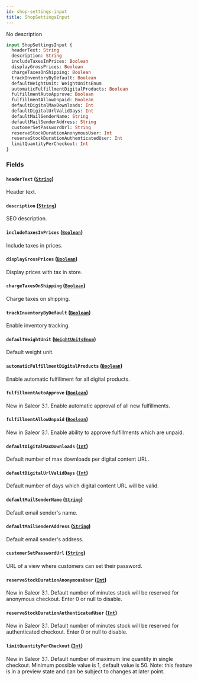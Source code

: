 ```yaml
---
id: shop-settings-input
title: ShopSettingsInput
---
```


No description

```graphql
input ShopSettingsInput {
  headerText: String
  description: String
  includeTaxesInPrices: Boolean
  displayGrossPrices: Boolean
  chargeTaxesOnShipping: Boolean
  trackInventoryByDefault: Boolean
  defaultWeightUnit: WeightUnitsEnum
  automaticFulfillmentDigitalProducts: Boolean
  fulfillmentAutoApprove: Boolean
  fulfillmentAllowUnpaid: Boolean
  defaultDigitalMaxDownloads: Int
  defaultDigitalUrlValidDays: Int
  defaultMailSenderName: String
  defaultMailSenderAddress: String
  customerSetPasswordUrl: String
  reserveStockDurationAnonymousUser: Int
  reserveStockDurationAuthenticatedUser: Int
  limitQuantityPerCheckout: Int
}
```

### Fields

#### `headerText` ([`String`](../../../developer/api-reference/scalars/string))

Header text.

#### `description` ([`String`](../../../developer/api-reference/scalars/string))

SEO description.

#### `includeTaxesInPrices` ([`Boolean`](../../../developer/api-reference/scalars/boolean))

Include taxes in prices.

#### `displayGrossPrices` ([`Boolean`](../../../developer/api-reference/scalars/boolean))

Display prices with tax in store.

#### `chargeTaxesOnShipping` ([`Boolean`](../../../developer/api-reference/scalars/boolean))

Charge taxes on shipping.

#### `trackInventoryByDefault` ([`Boolean`](../../../developer/api-reference/scalars/boolean))

Enable inventory tracking.

#### `defaultWeightUnit` ([`WeightUnitsEnum`](../../../developer/api-reference/enums/weight-units-enum))

Default weight unit.

#### `automaticFulfillmentDigitalProducts` ([`Boolean`](../../../developer/api-reference/scalars/boolean))

Enable automatic fulfillment for all digital products.

#### `fulfillmentAutoApprove` ([`Boolean`](../../../developer/api-reference/scalars/boolean))

New in Saleor 3.1. Enable automatic approval of all new fulfillments.

#### `fulfillmentAllowUnpaid` ([`Boolean`](../../../developer/api-reference/scalars/boolean))

New in Saleor 3.1. Enable ability to approve fulfillments which are unpaid.

#### `defaultDigitalMaxDownloads` ([`Int`](../../../developer/api-reference/scalars/int))

Default number of max downloads per digital content URL.

#### `defaultDigitalUrlValidDays` ([`Int`](../../../developer/api-reference/scalars/int))

Default number of days which digital content URL will be valid.

#### `defaultMailSenderName` ([`String`](../../../developer/api-reference/scalars/string))

Default email sender's name.

#### `defaultMailSenderAddress` ([`String`](../../../developer/api-reference/scalars/string))

Default email sender's address.

#### `customerSetPasswordUrl` ([`String`](../../../developer/api-reference/scalars/string))

URL of a view where customers can set their password.

#### `reserveStockDurationAnonymousUser` ([`Int`](../../../developer/api-reference/scalars/int))

New in Saleor 3.1. Default number of minutes stock will be reserved for anonymous checkout. Enter 0 or null to disable.

#### `reserveStockDurationAuthenticatedUser` ([`Int`](../../../developer/api-reference/scalars/int))

New in Saleor 3.1. Default number of minutes stock will be reserved for authenticated checkout. Enter 0 or null to disable.

#### `limitQuantityPerCheckout` ([`Int`](../../../developer/api-reference/scalars/int))

New in Saleor 3.1. Default number of maximum line quantity in single checkout. Minimum possible value is 1, default value is 50. Note: this feature is in a preview state and can be subject to changes at later point.
